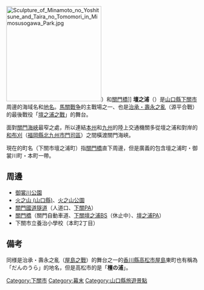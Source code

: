 {{unreferenced|time=2011-07-26T13:30:14+00:00}}
[[File:Sculpture_of_Minamoto_no_Yoshitsune_and_Taira_no_Tomomori_in_Mimosusogawa_Park.jpg|250px]]）和[[關門橋|關門橋]]]]
'''壇之浦'''（{{jpn|j=壇ノ浦|hg=だんのうら}}）是[[山口縣|山口縣]][[下關市|下關市]]周邊的海域名和[[地名|地名]]。[[下關戰争|馬關戰争]]的主戰場之一、也是[[源平合戰|治承・壽永之亂]]（源平合戰）的最後戰役「[[壇之浦之戰|壇之浦之戰]]」的舞台。

面對[[關門海峽|關門海峽]]最窄之處，所以連結[[本州|本州]]和[[九州_(日本)|九州]]的陸上交通機關多從壇之浦和對岸的[[和布刈|和布刈]]（[[福岡縣|福岡縣]][[北九州市|北九州市]][[門司區|門司區]]）之間橫渡關門海峽。

現在的町名（下關市壇之浦町）指[[關門橋|關門橋]]直下周邊，但是廣義的包含壇之浦町・御裳川町・本町一帶。

== 周邊 ==
*[[御裳川公園|御裳川公園]]
*[[火之山_(山口縣)|火之山 (山口縣)]]、[[火之山公園|火之山公園]]
*[[關門國道隧道|關門國道隧道]]（人道口、[[下關PA|下關PA]]）
*[[關門橋|關門橋]]（關門自動車道、[[下關壇之浦BS|下關壇之浦BS]]（休止中）、[[壇之浦PA|壇之浦PA]]）
*下關市立養治小學校（本町2丁目）

== 備考 ==
同様是治承・壽永之亂（[[屋島之戰|屋島之戰]]）的舞台之一的[[香川縣|香川縣]][[高松市|高松市]][[屋島|屋島]]東町也有稱為「だんのうら」的地名，但是高松市的是「'''檀の浦'''」。

{{DEFAULTSORT:Dan no Ura}}

[[Category:下關市|Category:下關市]]
[[Category:幕末|Category:幕末]]
[[Category:山口縣旅遊景點|Category:山口縣旅遊景點]]
